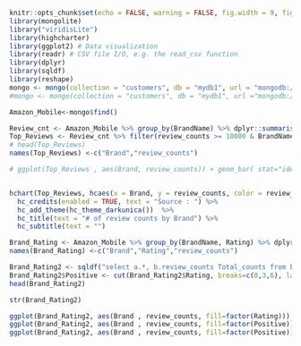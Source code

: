 ```r
knitr::opts_chunk$set(echo = FALSE, warning = FALSE, fig.width = 9, fig.height = 8, fig.align = "center")
library(mongolite)
library("viridisLite")
library(highcharter)
library(ggplot2) # Data visualization
library(readr) # CSV file I/O, e.g. the read_csv function
library(dplyr)
library(sqldf)
library(reshape) 
mongo <- mongo(collection = "customers", db = "mydb1", url = "mongodb://localhost:60000") 
#mongo <- mongo(collection = "customers", db = "mydb1", url ="mongodb://sunil:sunil@ds163689.mlab.com:63689/mydb1") 

Amazon_Mobile<-mongo$find() 
```

```r
Review_cnt <- Amazon_Mobile %>% group_by(BrandName) %>% dplyr::summarise(review_counts = n()) 
Top_Reviews <- Review_cnt %>% filter(review_counts >= 10000 & BrandName != '') %>% arrange(desc(review_counts)) 
# head(Top_Reviews)
names(Top_Reviews) <-c("Brand","review_counts")

# ggplot(Top_Reviews , aes(Brand, review_counts)) + geom_bar( stat="identity") + ggtitle("# of review counts by Brand") + theme_bw()


hchart(Top_Reviews, hcaes(x = Brand, y = review_counts, color = review_counts), type = "column") %>% 
  hc_credits(enabled = TRUE, text = "Source : ") %>%
  hc_add_theme(hc_theme_darkunica())  %>%
  hc_title(text = "# of review counts by Brand") %>%
  hc_subtitle(text = "")
```

```r

Brand_Rating <- Amazon_Mobile %>% group_by(BrandName, Rating) %>% dplyr::summarise(review_counts = n()) 
names(Brand_Rating) <-c("Brand","Rating","review_counts")

Brand_Rating2 <- sqldf("select a.*, b.review_counts Total_counts from Brand_Rating a join Top_Reviews b on (a.Brand = b.Brand) ")
Brand_Rating2$Positive <- cut(Brand_Rating2$Rating, breaks=c(0,3,6), labels=c("Nagative","Positive"))
head(Brand_Rating2)

str(Brand_Rating2)

ggplot(Brand_Rating2, aes(Brand , review_counts, fill=factor(Rating))) + geom_bar(stat="identity") + ggtitle("Rating Distribution by Brand") + theme_bw()
ggplot(Brand_Rating2, aes(Brand , review_counts, fill=factor(Positive))) + geom_bar(stat="identity") + ggtitle("Positive/Nagative Distribution by Brand") + theme_bw()
ggplot(Brand_Rating2, aes(Brand , review_counts, fill=factor(Positive))) + geom_bar(stat="identity", position='fill') + ggtitle("Positive/Nagative Distribution by Brand") + theme_bw()
```

